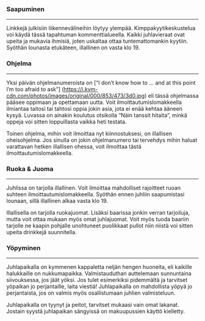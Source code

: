 
### Saapuminen
***
Linkkejä julkisiin liikennevälineihin löytyy ylempää. Kimppakyytikeskustelua voi käydä tässä tapahtuman kommenttialueella. Kaikki juhlavieraat ovat upeita ja mukavia ihmisiä, joten uskaltaa ottaa tuntemattomankin kyytiin. Syöthän lounasta etukäteen, illallinen on vasta klo 19.

### Ohjelma
***
Yksi päivän ohjelmanumeroista on [“I don’t know how to … and at this point I’m too afraid to ask”] (https://i.kym-cdn.com/photos/images/original/000/853/473/3d0.jpg) eli tässä ohjelmassa pääsee oppimaan ja opettamaan uutta. Voit ilmoittautumislomakkeella ilmiantaa taitosi tai tahtosi oppia jokin asia, jota ei enää kehtaa ääneen kysyä. Luvassa on ainakin koulutus otsikolla “Näin tanssit hitaita”, minkä oppeja voi sitten loppuillasta vaikka heti testata.

Toinen ohjelma, mihin voit ilmoittaa nyt kiinnostuksesi, on illallisen oheisohjelma. Jos sinulla on jokin ohjelmanumero tai tervehdys mihin haluat varattavan hetken illallisen ohessa, voit ilmoittaa tästä ilmoittautumislomakkeella.

### Ruoka & Juoma
***
Juhlissa on tarjolla illallinen. Voit ilmoittaa mahdolliset rajoitteet ruoan suhteen ilmoittautumislomakkeella. Syöthän ennen juhliin saapumistasi lounaan, sillä illallinen alkaa vasta klo 19.

Illallisella on tarjolla ruokajuomat. Lisäksi baarissa jonkin verran tarjoiluja, mutta voit ottaa mukaan myös omat juhlajuomat. Voit myös tuoda baariin tarjolle ne kaapin pohjalle unohtuneet puolikkaat pullot niin niistä voi sitten upeita drinkkejä suunnitella.

### Yöpyminen
***
Juhlapaikalla on kymmenen kappaletta neljän hengen huoneita, eli kaikille halukkaille on nukkumapaikka. Valmistauduthan auttelemaan sunnuntaina siivouksessa, jos jäät yöksi. Jos tulet esimerkiksi pidemmältä ja tarvitset yöpaikan jo perjantaille, laita viestiä! Juhlapaikalla on mahdollista yöpyä jo perjantaista, jos on valmis myös osallistumaan juhlien valmisteluun.

Juhlapaikalla on tyynyt ja peitot, tarvitset mukaasi vain omat lakanat. Jostain syystä juhlapaikan sängyissä on makuupussien käyttö kielletty.